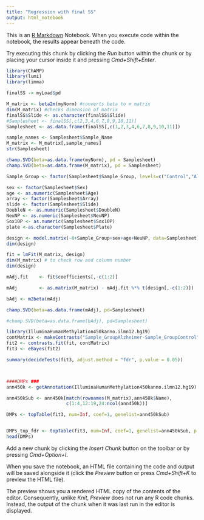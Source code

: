 ```yaml
---
title: "Regression with final SS"
output: html_notebook
---
```


This is an [R Markdown](http://rmarkdown.rstudio.com) Notebook. When you execute code within the notebook, the results appear beneath the code. 

Try executing this chunk by clicking the *Run* button within the chunk or by placing your cursor inside it and pressing *Cmd+Shift+Enter*. 

```r
library(ChAMP)
library(lumi)
library(limma)
```

```r
finalSS -> myLoad$pd
```

```r
M_matrix <- beta2m(myNorm) #converts beta to m matrix 
dim(M_matrix) #checks dimension of matrix 
finalSS$Slide <- as.character(finalSS$Slide)
#Samplesheet <- finalSS[,c(2,3,4,6,7,8,9,10,11)]
Samplesheet <- as.data.frame(finalSS[,c(1,2,3,4,6,7,8,9,10,11)])

sample_names <- Samplesheet$Sample_Name
M_matrix <- M_matrix[,sample_names]
str(Samplesheet)

champ.SVD(beta=as.data.frame(myNorm), pd = Samplesheet)
champ.SVD(beta=as.data.frame(M_matrix), pd = Samplesheet)
```
```r
Sample_Group <- factor(Samplesheet$Sample_Group, levels=c("Control","Alzheimer"))
```

```r
sex <- factor(Samplesheet$Sex)
age <- as.numeric(Samplesheet$Age)
array <- factor(Samplesheet$Array)
slide <- factor(Samplesheet$Slide)
DoubleN <- as.numeric(Samplesheet$DoubleN)
NeuNP <- as.numeric(Samplesheet$NeuNP)
Sox10P <- as.numeric(Samplesheet$Sox10P)
plate <-as.character(Samplesheet$Plate)
```

```r
design <- model.matrix(~0+Sample_Group+sex+age+NeuNP, data=Samplesheet)
dim(design)

```
```r
fit = lmFit(M_matrix, design)
dim(M_matrix) # to check row and column number 
dim(design)
```
```r
mAdj.fit    <- fit$coefficients[,-c(1:2)]

mAdj        <- as.matrix(M_matrix) - mAdj.fit %*% t(design[,-c(1:2)])

bAdj <- m2beta(mAdj)

champ.SVD(beta=as.data.frame(mAdj), pd=Samplesheet)

#champ.SVD(beta=as.data.frame(bAdj), pd=Samplesheet)
```
```r
library(IlluminaHumanMethylation450kanno.ilmn12.hg19)
contMatrix <- makeContrasts("Sample_GroupAlzheimer-Sample_GroupControl", levels = design)
fit2 <- contrasts.fit(fit, contMatrix)
fit3 <- eBayes(fit2)

summary(decideTests(fit3, adjust.method = "fdr", p.value = 0.05))



####DMPs ###
ann450k <- getAnnotation(IlluminaHumanMethylation450kanno.ilmn12.hg19)

ann450kSub <- ann450k[match(rownames(M_matrix),ann450k$Name),
                      c(1:4,12:19,24:ncol(ann450k))]

DMPs <- topTable(fit3, num=Inf, coef=1, genelist=ann450kSub)


DMPs_top_fdr <- topTable(fit3, num=Inf, coef=1, genelist=ann450kSub, p.value = 0.05, adjust.method = "fdr")
head(DMPs)
```

Add a new chunk by clicking the *Insert Chunk* button on the toolbar or by pressing *Cmd+Option+I*.

When you save the notebook, an HTML file containing the code and output will be saved alongside it (click the *Preview* button or press *Cmd+Shift+K* to preview the HTML file). 

The preview shows you a rendered HTML copy of the contents of the editor. Consequently, unlike *Knit*, *Preview* does not run any R code chunks. Instead, the output of the chunk when it was last run in the editor is displayed.

